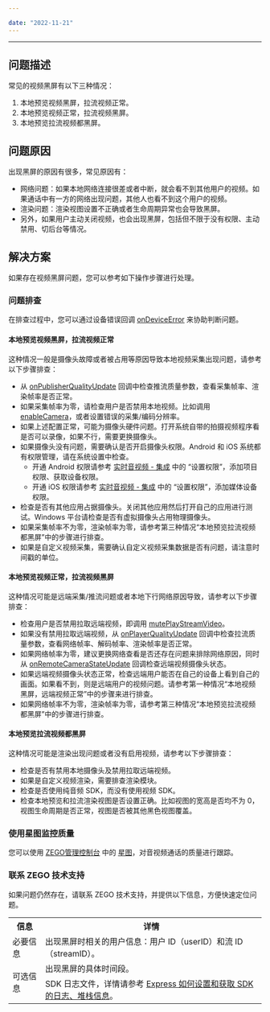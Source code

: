 ```yaml
---

date: "2022-11-21"
---
```


<Title>Express 怎么处理视频黑屏问题？</Title>



- - -

## 问题描述


常见的视频黑屏有以下三种情况：

1. 本地预览视频黑屏，拉流视频正常。
2. 本地预览视频正常，拉流视频黑屏。
3. 本地预览拉流视频都黑屏。


## 问题原因

出现黑屏的原因有很多，常见原因有：

* 网络问题：如果本地网络连接很差或者中断，就会看不到其他用户的视频。如果通话中有一方的网络出现问题，其他人也看不到这个用户的视频。
* 渲染问题：渲染视图设置不正确或者生命周期异常也会导致黑屏。
* 另外，如果用户主动关闭视频，也会出现黑屏，包括但不限于没有权限、主动禁用、切后台等情况。



## 解决方案


如果存在视频黑屏问题，您可以参考如下操作步骤进行处理。


### 问题排查

<Note title="说明">



在排查过程中，您可以通过设备错误回调 [onDeviceError](https://doc-zh.zego.im/article/api?doc=Express_Video_SDK_API~Java_android~class~im-zego-zegoexpress-callback-i-zego-event-handler&jumpType=route#on-device-error) 来协助判断问题。

</Note>





#### 本地预览视频黑屏，拉流视频正常

这种情况一般是摄像头故障或者被占用等原因导致本地视频采集出现问题，请参考以下步骤排查：

* 从 [onPublisherQualityUpdate](https://doc-zh.zego.im/article/api?doc=Express_Video_SDK_API~Java_android~class~im-zego-zegoexpress-callback-i-zego-event-handler&jumpType=route#on-publisher-quality-update) 回调中检查推流质量参数，查看采集帧率、渲染帧率是否正常。
* 如果采集帧率为零，请检查用户是否禁用本地视频。比如调用 [enableCamera](https://doc-zh.zego.im/article/api?doc=Express_Video_SDK_API~Java_android~class~im-zego-zegoexpress-zego-express-engine&jumpType=route#enable-camera)，或者设置错误的采集/编码分辨率。
* 如果上述配置正常，可能为摄像头硬件问题。打开系统自带的拍摄视频程序看是否可以录像，如果不行，需要更换摄像头。
* 如果摄像头没有问题，需要确认是否开启摄像头权限。Android 和 iOS 系统都有权限管理，请在系统设置中检查。
    * 开通 Android 权限请参考 [实时音视频 - 集成](/real-time-video-android-java/quick-start/integrating-sdk) 中的 “设置权限”，添加项目权限、获取设备权限。
    * 开通 iOS 权限请参考 [实时音视频 - 集成](/real-time-video-ios-oc/quick-start/integrating-sdk) 中的 “设置权限”，添加媒体设备权限。
* 检查是否有其他应用占据摄像头。关闭其他应用然后打开自己的应用进行测试。Windows 平台请检查是否有虚拟摄像头占用物理摄像头。
* 如果采集帧率不为零，渲染帧率为零，请参考第三种情况“本地预览拉流视频都黑屏”中的步骤进行排查。
* 如果是自定义视频采集，需要确认自定义视频采集数据是否有问题，请注意时间戳的单位。



#### 本地预览视频正常，拉流视频黑屏

这种情况可能是远端采集/推流问题或者本地下行网络原因导致，请参考以下步骤排查：

* 检查用户是否禁用拉取远端视频，即调用 [mutePlayStreamVideo](https://doc-zh.zego.im/article/api?doc=Express_Video_SDK_API~Java_android~class~im-zego-zegoexpress-zego-express-engine&jumpType=route#mute-play-stream-video)。
* 如果没有禁用拉取远端视频，从 [onPlayerQualityUpdate](https://doc-zh.zego.im/article/api?doc=Express_Video_SDK_API~Java_android~class~im-zego-zegoexpress-callback-i-zego-event-handler&jumpType=route#on-player-quality-update) 回调中检查拉流质量参数，查看网络帧率、解码帧率、渲染帧率是否正常。
* 如果网络帧率为零，建议更换网络查看是否还存在问题来排除网络原因，同时从 [onRemoteCameraStateUpdate](https://doc-zh.zego.im/article/api?doc=Express_Video_SDK_API~Java_android~class~im-zego-zegoexpress-callback-i-zego-event-handler&jumpType=route#on-remote-camera-state-update) 回调检查远端视频摄像头状态。
* 如果远端视频摄像头状态正常，检查远端用户能否在自己的设备上看到自己的画面。如果看不到，则是远端用户的视频问题。请参考第一种情况“本地视频黑屏，远端视频正常”中的步骤来进行排查。
* 如果网络帧率不为零，渲染帧率为零，请参考第三种情况“本地预览拉流视频都黑屏”中的步骤进行排查。


#### 本地预览拉流视频都黑屏

这种情况可能是渲染出现问题或者没有启用视频，请参考以下步骤排查：

* 检查是否有禁用本地摄像头及禁用拉取远端视频。
* 如果是自定义视频渲染，需要排查渲染模块。
* 检查是否使用纯音频 SDK，而没有使用视频 SDK。
* 检查本地预览和拉流渲染视图是否设置正确。比如视图的宽高是否均不为 0，视图生命周期是否正常，视图是否被其他黑色视图覆盖。



### 使用星图监控质量

您可以使用 [ZEGO管理控制台](https://console.zego.im/) 中的 [星图](https://console.zego.im)，对音视频通话的质量进行跟踪。

### 联系 ZEGO 技术支持

如果问题仍然存在，请联系 ZEGO 技术支持，并提供以下信息，方便快速定位问题。


<table>
  
  <tbody><tr>
    <th>信息</th>
    <th>详情</th>
  </tr>
  <tr>
    <td>必要信息</td>
    <td>出现黑屏时相关的用户信息：用户 ID（userID）和流 ID（streamID）。</td>
  </tr>
  <tr>
    <td rowspan="2">可选信息</td>
    <td>出现黑屏的具体时间段。</td>
  </tr>
  <tr>
    <td>SDK 日志文件，详情请参考 <a target="_blank" href="http://doc-zh.zego.im/faq/express_sdkLog?product=ExpressVideo&platform=all">Express 如何设置和获取 SDK 的日志、堆栈信息</a>。</td>
  </tr>
</tbody></table>
